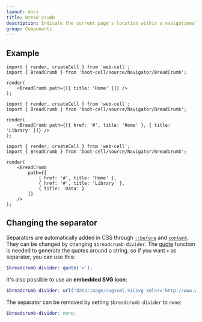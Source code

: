 ```yaml
---
layout: docs
title: Bread crumb
description: Indicate the current page's location within a navigational hierarchy that automatically adds separators via CSS.
group: Components
---
```




## Example

<Example>
    <BreadCrumb path={[{ title: 'Home' }]} />
</Example>

```TSX
import { render, createCell } from 'web-cell';
import { BreadCrumb } from 'boot-cell/source/Navigator/BreadCrumb';

render(
    <BreadCrumb path={[{ title: 'Home' }]} />
);
```

<Example>
    <BreadCrumb path={[{ href: '#', title: 'Home' }, { title: 'Library' }]} />
</Example>

```TSX
import { render, createCell } from 'web-cell';
import { BreadCrumb } from 'boot-cell/source/Navigator/BreadCrumb';

render(
    <BreadCrumb path={[{ href: '#', title: 'Home' }, { title: 'Library' }]} />
);
```

<Example>
    <BreadCrumb
        path={[
            { href: '#', title: 'Home' },
            { href: '#', title: 'Library' },
            { title: 'Data' }
        ]}
    />
</Example>

```TSX
import { render, createCell } from 'web-cell';
import { BreadCrumb } from 'boot-cell/source/Navigator/BreadCrumb';

render(
    <BreadCrumb
        path={[
            { href: '#', title: 'Home' },
            { href: '#', title: 'Library' },
            { title: 'Data' }
        ]}
    />
);
```

## Changing the separator

Separators are automatically added in CSS through [`::before`][1] and [`content`][2].
They can be changed by changing `$breadcrumb-divider`.
The [quote][3] function is needed to generate the quotes around a string,
so if you want `>` as separator, you can use this:

```scss
$breadcrumb-divider: quote('>');
```

It's also possible to use an **embedded SVG icon**:

```scss
$breadcrumb-divider: url("data:image/svg+xml,%3Csvg xmlns='http://www.w3.org/2000/svg' width='8' height='8'%3E%3Cpath d='M2.5 0L1 1.5 3.5 4 1 6.5 2.5 8l4-4-4-4z' fill='currentColor'/%3E%3C/svg%3E");
```

The separator can be removed by setting `$breadcrumb-divider` to `none`:

```scss
$breadcrumb-divider: none;
```

[1]: https://developer.mozilla.org/en-US/docs/Web/CSS/::before
[2]: https://developer.mozilla.org/en-US/docs/Web/CSS/content
[3]: https://sass-lang.com/documentation/functions/string#quote

